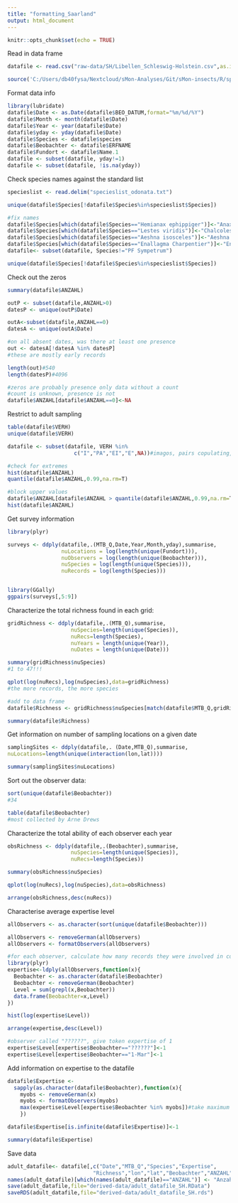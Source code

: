 ```yaml
---
title: "formatting_Saarland"
output: html_document
---
```


```r

knitr::opts_chunk$set(echo = TRUE)

```

Read in data frame

```r

datafile <- read.csv("raw-data/SH/Libellen_Schleswig-Holstein.csv",as.is=T)

source('C:/Users/db40fysa/Nextcloud/sMon-Analyses/Git/sMon-insects/R/sparta_wrapper_functions.R')

```

Format data info

```r

library(lubridate)
datafile$Date <- as.Date(datafile$BEO_DATUM,format="%m/%d/%Y")
datafile$Month <- month(datafile$Date)
datafile$Year <- year(datafile$Date)
datafile$yday <- yday(datafile$Date)
datafile$Species <- datafile$species
datafile$Beobachter <- datafile$ERFNAME
datafile$Fundort <- datafile$Name.1
datafile <- subset(datafile, yday!=1)
datafile <- subset(datafile, !is.na(yday))

```


Check species names against the standard list

```r
specieslist <- read.delim("specieslist_odonata.txt")

unique(datafile$Species[!datafile$Species%in%specieslist$Species])

#fix names
datafile$Species[which(datafile$Species=="Hemianax ephippiger")]<-"Anax ephippiger"
datafile$Species[which(datafile$Species=="Lestes viridis")]<-"Chalcolestes viridis"
datafile$Species[which(datafile$Species=="Aeshna isosceles")]<-"Aeshna isoceles"
datafile$Species[which(datafile$Species=="Enallagma Charpentier")]<-"Enallagma cyathigerum"
datafile<- subset(datafile, Species!="PF Sympetrum")

unique(datafile$Species[!datafile$Species%in%specieslist$Species])

```

Check out the zeros

```r

summary(datafile$ANZAHL)

outP <- subset(datafile,ANZAHL>0)
datesP <- unique(outP$Date)

outA<-subset(datafile,ANZAHL==0)
datesA <- unique(outA$Date)

#on all absent dates, was there at least one presence
out <- datesA[!datesA %in% datesP]
#these are mostly early records

length(out)#540
length(datesP)#4096

#zeros are probably presence only data without a count
#count is unknown, presence is not
datafile$ANZAHL[datafile$ANZAHL==0]<-NA

```

Restrict to adult sampling

```r
table(datafile$VERH)
unique(datafile$VERH)

datafile <- subset(datafile, VERH %in% 
                     c("I","PA","EI","E",NA))#imagos, pairs copulating, laying eggs

#check for extremes
hist(datafile$ANZAHL)
quantile(datafile$ANZAHL,0.99,na.rm=T)

#block upper values
datafile$ANZAHL[datafile$ANZAHL > quantile(datafile$ANZAHL,0.99,na.rm=T)] <- quantile(datafile$ANZAHL,0.99,na.rm=T)
hist(datafile$ANZAHL)

```


Get survey information

```r

library(plyr)

surveys <- ddply(datafile,.(MTB_Q,Date,Year,Month,yday),summarise,
                 nuLocations = log(length(unique(Fundort))),
                 nuObservers = log(length(unique(Beobachter))),
                 nuSpecies = log(length(unique(Species))),
                 nuRecords = log(length(Species)))


library(GGally)
ggpairs(surveys[,5:9])


```

Characterize the total richness found in each grid:

```r
gridRichness <- ddply(datafile,.(MTB_Q),summarise,
                    nuSpecies=length(unique(Species)),
                    nuRecs=length(Species),
                    nuYears = length(unique(Year)),
                    nuDates = length(unique(Date)))

summary(gridRichness$nuSpecies)
#1 to 47!!!

qplot(log(nuRecs),log(nuSpecies),data=gridRichness)
#the more records, the more species

#add to data frame
datafile$Richness <- gridRichness$nuSpecies[match(datafile$MTB_Q,gridRichness$MTB_Q)]

summary(datafile$Richness)


```


Get information on number of sampling locations on a given date

```r

samplingSites <- ddply(datafile,. (Date,MTB_Q),summarise,
nuLocations=length(unique(interaction(lon,lat))))

summary(samplingSites$nuLocations)

```

Sort out the observer data:

```r

sort(unique(datafile$Beobachter))
#34

table(datafile$Beobachter)
#most collected by Arne Drews

```

Characterize the total ability of each observer each year

```r

obsRichness <- ddply(datafile,.(Beobachter),summarise,
                    nuSpecies=length(unique(Species)),
                    nuRecs=length(Species))

summary(obsRichness$nuSpecies)

qplot(log(nuRecs),log(nuSpecies),data=obsRichness)

arrange(obsRichness,desc(nuRecs))

```

Characterise average expertise level

```r

allObservers <- as.character(sort(unique(datafile$Beobachter)))

allObservers <- removeGerman(allObservers)
allObservers <- formatObservers(allObservers)

#for each observer, calculate how many records they were involved in collecting
library(plyr)
expertise<-ldply(allObservers,function(x){
  Beobachter <- as.character(datafile$Beobachter)
  Beobachter <- removeGerman(Beobachter)
  Level = sum(grepl(x,Beobachter))
  data.frame(Beobachter=x,Level)
})

hist(log(expertise$Level))  

arrange(expertise,desc(Level))

#observer called "??????", give token expertise of 1
expertise$Level[expertise$Beobachter=="??????"]<-1
expertise$Level[expertise$Beobachter=="1-Mar"]<-1

```

Add information on expertise to the datafile

```r

datafile$Expertise <-
  sapply(as.character(datafile$Beobachter),function(x){
    myobs <- removeGerman(x)
    myobs <- formatObservers(myobs)
    max(expertise$Level[expertise$Beobachter %in% myobs])#take maximum level when there is a group of observers
    })

datafile$Expertise[is.infinite(datafile$Expertise)]<-1

summary(datafile$Expertise)


```


Save data

```r

adult_datafile<- datafile[,c("Date","MTB_Q","Species","Expertise",
                           "Richness","lon","lat","Beobachter","ANZAHL")]
names(adult_datafile)[which(names(adult_datafile)=="ANZAHL")] <- "Anzahl_min"
save(adult_datafile,file="derived-data/adult_datafile_SH.RData")
saveRDS(adult_datafile,file="derived-data/adult_datafile_SH.rds")

```




